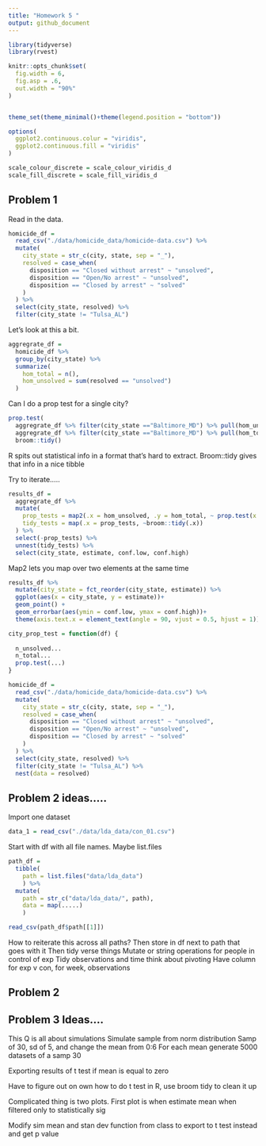 ```yaml
---
title: "Homework 5 "
output: github_document
---
```


```r
library(tidyverse)
library(rvest)

knitr::opts_chunk$set(
  fig.width = 6,
  fig.asp = .6,
  out.width = "90%"
)


theme_set(theme_minimal()+theme(legend.position = "bottom"))

options(
  ggplot2.continuous.colur = "viridis",
  ggplot2.continuous.fill = "viridis"
)

scale_colour_discrete = scale_colour_viridis_d
scale_fill_discrete = scale_fill_viridis_d

```

## Problem 1

Read in the data. 

```r
homicide_df = 
  read_csv("./data/homicide_data/homicide-data.csv") %>% 
  mutate(
    city_state = str_c(city, state, sep = "_"),
    resolved = case_when(
      disposition == "Closed without arrest" ~ "unsolved",
      disposition == "Open/No arrest" ~ "unsolved",
      disposition == "Closed by arrest" ~ "solved"
    )
  ) %>% 
  select(city_state, resolved) %>% 
  filter(city_state != "Tulsa_AL")

```

Let's look at this a bit. 

```r
aggregrate_df = 
  homicide_df %>% 
  group_by(city_state) %>% 
  summarize(
    hom_total = n(),
    hom_unsolved = sum(resolved == "unsolved")
  ) 
```


Can I do a prop test for a single city?

```r
prop.test(
  aggregrate_df %>% filter(city_state =="Baltimore_MD") %>% pull(hom_unsolved), 
  aggregrate_df %>% filter(city_state =="Baltimore_MD") %>% pull(hom_total)) %>% 
  broom::tidy()
```

R spits out statistical info in a format that's hard to extract. Broom::tidy gives that info in a nice tibble

Try to iterate.....

```r
results_df = 
  aggregrate_df %>% 
  mutate(
    prop_tests = map2(.x = hom_unsolved, .y = hom_total, ~ prop.test(x = .x, n = .y)),
    tidy_tests = map(.x = prop_tests, ~broom::tidy(.x))
  ) %>% 
  select(-prop_tests) %>% 
  unnest(tidy_tests) %>% 
  select(city_state, estimate, conf.low, conf.high)
```

Map2 lets you map over two elements at the same time 

```r
results_df %>% 
  mutate(city_state = fct_reorder(city_state, estimate)) %>% 
  ggplot(aes(x = city_state, y = estimate))+
  geom_point() +
  geom_errorbar(aes(ymin = conf.low, ymax = conf.high))+
  theme(axis.text.x = element_text(angle = 90, vjust = 0.5, hjust = 1))

```


```r
city_prop_test = function(df) {
  
  n_unsolved...
  n_total...
  prop.test(...)
}

homicide_df = 
  read_csv("./data/homicide_data/homicide-data.csv") %>% 
  mutate(
    city_state = str_c(city, state, sep = "_"),
    resolved = case_when(
      disposition == "Closed without arrest" ~ "unsolved",
      disposition == "Open/No arrest" ~ "unsolved",
      disposition == "Closed by arrest" ~ "solved"
    )
  ) %>% 
  select(city_state, resolved) %>% 
  filter(city_state != "Tulsa_AL") %>% 
  nest(data = resolved)


```


## Problem 2 ideas.....

Import one dataset

```r
data_1 = read_csv("./data/lda_data/con_01.csv")
```

Start with df with all file names. Maybe list.files


```r
path_df = 
  tibble(
    path = list.files("data/lda_data")
    ) %>% 
  mutate(
    path = str_c("data/lda_data/", path),
    data = map(.....)
    )

read_csv(path_df$path[[1]])

```
How to reiterate this across all paths? 
Then store in df next to path that goes with it 
Then tidy verse things 
Mutate or string operations for people in control of exp
Tidy observations and time 
think about pivoting 
Have column for exp v con, for week, observations 

## Problem 2

## Problem 3 Ideas....

This Q is all about simulations
Simulate sample from norm distribution
Samp of 30, sd of 5, and change the mean from 0:6 
For each mean generate 5000 datasets of a samp 30 

Exporting results of t test if mean is equal to zero

Have to figure out on own how to do t test in R, use broom tidy to clean it up

Complicated thing is two plots. 
First plot is when estimate mean when filtered only to statistically sig

Modify sim mean and stan dev function from class to export to t test instead and get p value 
























